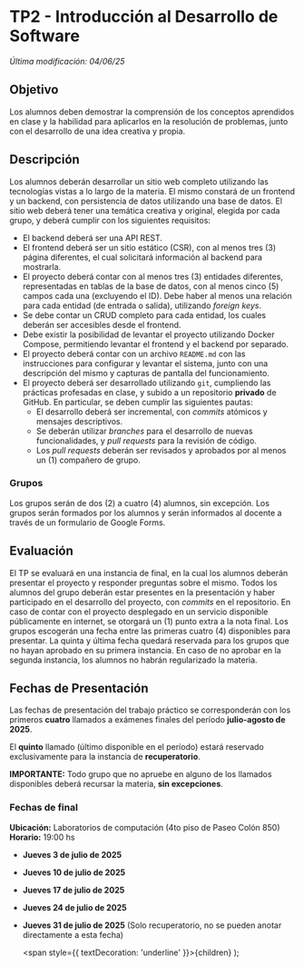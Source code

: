 

# TP2 - Introducción al Desarrollo de Software

_Última modificación: 04/06/25_

## Objetivo

Los alumnos deben demostrar la comprensión de los conceptos aprendidos en clase y la habilidad para aplicarlos en la resolución de problemas, junto con el desarrollo de una idea creativa y propia.

## Descripción

Los alumnos deberán desarrollar un sitio web completo utilizando las tecnologías vistas a lo largo de la materia. El mismo constará de un frontend y un backend, con persistencia de datos utilizando una base de datos. El sitio web deberá tener una temática creativa y original, elegida por cada grupo, y deberá cumplir con los siguientes requisitos:

- El backend deberá ser una API REST.
- El frontend deberá ser un sitio estático (CSR), con al menos tres (3) página diferentes, el cual solicitará información al backend para mostrarla.
- El proyecto deberá contar con al menos tres (3) entidades diferentes, representadas en tablas de la base de datos, con al menos cinco (5) campos cada una (excluyendo el ID). Debe haber al menos una relación para cada entidad (de entrada o salida), utilizando _foreign keys_.
- Se debe contar un CRUD completo para cada entidad, los cuales deberán ser accesibles desde el frontend.
- Debe existir la posibilidad de levantar el proyecto utilizando Docker Compose, permitiendo levantar el frontend y el backend por separado.
- El proyecto deberá contar con un archivo `README.md` con las instrucciones para configurar y levantar el sistema, junto con una descripción del mismo y capturas de pantalla del funcionamiento.
- El proyecto deberá ser desarrollado utilizando `git`, cumpliendo las prácticas profesadas en clase, y subido a un repositorio **privado** de GitHub. En particular, se deben cumplir las siguientes pautas:
    - El desarrollo deberá ser incremental, con _commits_ atómicos y mensajes descriptivos.
    - Se deberán utilizar _branches_ para el desarrollo de nuevas funcionalidades, y _pull requests_ para la revisión de código.
    - Los _pull requests_ deberán ser revisados y aprobados por al menos un (1) compañero de grupo.

### Grupos

Los grupos serán de dos (2) a cuatro (4) alumnos, sin excepción. Los grupos serán formados por los alumnos y serán informados al docente a través de un formulario de Google Forms.

## Evaluación
El TP se evaluará en una instancia de final, en la cual los alumnos deberán presentar el proyecto y responder preguntas sobre el mismo. Todos los alumnos del grupo deberán estar presentes en la presentación y haber participado en el desarrollo del proyecto, con _commits_ en el repositorio.
En caso de contar con el proyecto desplegado en un servicio disponible públicamente en internet, se otorgará un (1) punto extra a la nota final.
Los grupos escogerán una fecha entre las primeras cuatro (4) disponibles para presentar. La quinta y última fecha quedará reservada para los grupos que no hayan aprobado en su primera instancia. En caso de no aprobar en la segunda instancia, los alumnos no habrán regularizado la materia.

## Fechas de Presentación

Las fechas de presentación del trabajo práctico se corresponderán con los primeros **cuatro** llamados a exámenes finales del período **julio-agosto de 2025**.

El **quinto** llamado (último disponible en el período) estará reservado exclusivamente para la instancia de **recuperatorio**.

**IMPORTANTE:** Todo grupo que no apruebe en alguno de los llamados disponibles deberá recursar la materia, **sin excepciones**.

### Fechas de final

**Ubicación:** Laboratorios de computación (4to piso de Paseo Colón 850)  
**Horario:** 19:00 hs

- **Jueves 3 de julio de 2025**
- **Jueves 10 de julio de 2025**
- **Jueves 17 de julio de 2025**
- **Jueves 24 de julio de 2025**
- **Jueves 31 de julio de 2025** (Solo recuperatorio, no se pueden anotar directamente a esta fecha)

  <span style={{ textDecoration: 'underline' }}>{children}</span>
);
